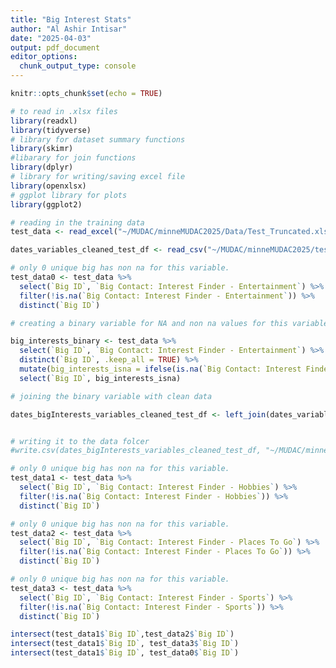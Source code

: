 ```yaml
---
title: "Big Interest Stats"
author: "Al Ashir Intisar"
date: "2025-04-03"
output: pdf_document
editor_options: 
  chunk_output_type: console
---
```


```r
knitr::opts_chunk$set(echo = TRUE)
```

```r
# to read in .xlsx files
library(readxl)
library(tidyverse)
# library for dataset summary functions
library(skimr)
#libarary for join functions
library(dplyr)
# library for writing/saving excel file
library(openxlsx)
# ggplot library for plots
library(ggplot2)
```


```r
# reading in the training data
test_data <- read_excel("~/MUDAC/minneMUDAC2025/Data/Test_Truncated.xlsx")

```

```r
dates_variables_cleaned_test_df <- read_csv("~/MUDAC/minneMUDAC2025/test_data_files/dates_variables_cleaned_test_df_Inti.csv")


```




```r
# only 0 unique big has non na for this variable.
test_data0 <- test_data %>% 
  select(`Big ID`, `Big Contact: Interest Finder - Entertainment`) %>% 
  filter(!is.na(`Big Contact: Interest Finder - Entertainment`)) %>% 
  distinct(`Big ID`)
```

```r
# creating a binary variable for NA and non na values for this variable. 

big_interests_binary <- test_data %>% 
  select(`Big ID`, `Big Contact: Interest Finder - Entertainment`) %>% 
  distinct(`Big ID`, .keep_all = TRUE) %>% 
  mutate(big_interests_isna = ifelse(is.na(`Big Contact: Interest Finder - Entertainment`), 0, 1)) %>% 
  select(`Big ID`, big_interests_isna)

```

```r
# joining the binary variable with clean data 

dates_bigInterests_variables_cleaned_test_df <- left_join(dates_variables_cleaned_test_df, big_interests_binary, by = join_by(`Big ID`))


# writing it to the data folcer
#write.csv(dates_bigInterests_variables_cleaned_test_df, "~/MUDAC/minneMUDAC2025/test_data_files/dates_bigInterests_variables_cleaned_test_df_Inti.csv")

```




```r
# only 0 unique big has non na for this variable.
test_data1 <- test_data %>% 
  select(`Big ID`, `Big Contact: Interest Finder - Hobbies`) %>% 
  filter(!is.na(`Big Contact: Interest Finder - Hobbies`)) %>% 
  distinct(`Big ID`)
```



```r
# only 0 unique big has non na for this variable.
test_data2 <- test_data %>% 
  select(`Big ID`, `Big Contact: Interest Finder - Places To Go`) %>% 
  filter(!is.na(`Big Contact: Interest Finder - Places To Go`)) %>% 
  distinct(`Big ID`)
```



```r
# only 0 unique big has non na for this variable.
test_data3 <- test_data %>% 
  select(`Big ID`, `Big Contact: Interest Finder - Sports`) %>% 
  filter(!is.na(`Big Contact: Interest Finder - Sports`)) %>% 
  distinct(`Big ID`)
```


```r
intersect(test_data1$`Big ID`,test_data2$`Big ID`)
intersect(test_data1$`Big ID`, test_data3$`Big ID`)
intersect(test_data1$`Big ID`, test_data0$`Big ID`)
```











